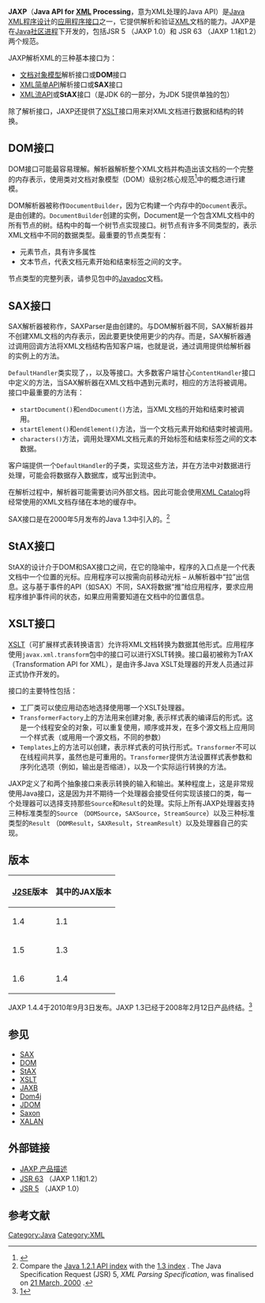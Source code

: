 '''JAXP'''（'''Java API for [[XML|XML]] Processing'''，意为XML处理的Java API）是[[Java|Java]] [[XML|XML]][[程序设计|程序设计]]的[[应用程序接口|应用程序接口]]之一，它提供解析和验证[[XML|XML]]文档的能力。JAXP是在[[JCP|Java社区进程]]下开发的，包括JSR 5 （JAXP 1.0）和 JSR 63 （JAXP 1.1和1.2）两个规范。

JAXP解析XML的三种基本接口为：
* [[文档对象模型|文档对象模型]]解析接口或'''DOM'''接口
* [[SAX|XML简单API]]解析接口或'''SAX'''接口
* [[StAX|XML流API]]或'''StAX'''接口（是JDK 6的一部分，为JDK 5提供单独的包）

除了解析接口，JAXP还提供了[[XSLT|XSLT]]接口用来对XML文档进行数据和结构的转换。

== DOM接口==

DOM接口可能最容易理解。解析器解析整个XML文档并构造出该文档的一个完整的内存表示，使用类对文档对象模型（DOM）级别2核心规范<ref>{{Cite web |url=http://www.w3.org/TR/2000/REC-DOM-Level-2-Core-20001113 |title=Document Object Model(DOM) Level 2 Core Specification |accessdate=2011-04-01 |archive-date=2020-12-19 |archive-url=https://web.archive.org/web/20201219234940/http://www.w3.org/TR/2000/REC-DOM-Level-2-Core-20001113/ |dead-url=no }}</ref>中的概念进行建模。

DOM解析器被称作<code>DocumentBuilder</code>，因为它构建一个内存中的<code>Document</code>表示。{{Javadoc:SE|package=javax.xml.parsers|javax/xml/parsers|DocumentBuilder}}是由{{Javadoc:SE|package=javax.xml.parsers|javax/xml/parsers|DocumentBuilderFactory}}创建的。<code>DocumentBuilder</code>创建{{Javadoc:SE|package=org.w3c.dom|org/w3c/dom|Document}}的实例，Document是一个包含XML文档中的所有节点的树。结构中的每一个树节点实现{{Javadoc:SE|package=org.w3c.dom|org/w3c/dom|Node}}接口。树节点有许多不同类型的，表示XML文档中不同的数据类型。最重要的节点类型有：
* 元素节点，具有许多属性
* 文本节点，代表文档元素开始和结束标签之间的文字。

节点类型的完整列表，请参见{{Javadoc:SE|package=org.w3c.dom|org/w3c/dom}}包中的[[Javadoc|Javadoc]]文档。

== SAX接口==

SAX解析器被称作{{Javadoc:SE|javax/xml/parsers|SAXParser}}，SAXParser是由{{Javadoc:SE|package=javax.xml.parsers|javax/xml/parsers|SAXParserFactory}}创建的。与DOM解析器不同，SAX解析器并不创建XML文档的内存表示，因此要更快使用更少的内存。而是，SAX解析器通过调用回调方法将XML文档结构告知客户端，也就是说，通过调用提供给解析器的{{Javadoc:SE|package=org.xml.sax.helpers|org/xml/sax/helpers|DefaultHandler}}实例上的方法。

<code>DefaultHandler</code>类实现了{{Javadoc:SE|org/xml/sax|ContentHandler}}，{{Javadoc:SE|org/xml/sax|ErrorHandler}}，{{Javadoc:SE|org/xml/sax|DTDHandler}}以及{{Javadoc:SE|org/xml/sax|EntityResolver}}等接口。大多数客户端甘心<code>ContentHandler</code>接口中定义的方法，当SAX解析器在XML文档中遇到元素时，相应的方法将被调用。接口中最重要的方法有：
* <code>startDocument()</code>和<code>endDocument()</code>方法，当XML文档的开始和结束时被调用。
* <code>startElement()</code>和<code>endElement()</code>方法，当一个文档元素开始和结束时被调用。
* <code>characters()</code>方法，调用处理XML文档元素的开始标签和结束标签之间的文本数据。

客户端提供一个<code>DefaultHandler</code>的子类，实现这些方法，并在方法中对数据进行处理，可能会将数据存入数据库，或写出到流中。

在解析过程中，解析器可能需要访问外部文档。因此可能会使用[[XML_Catalog|XML Catalog]]将经常使用的XML文档存储在本地的缓存中。

SAX接口是在2000年5月发布的Java 1.3中引入的。<ref>Compare the [http://java.sun.com/j2ee/sdk_1.2.1/techdocs/api/index-all.html#_S_ Java 1.2.1 API index] {{Wayback|url=http://java.sun.com/j2ee/sdk_1.2.1/techdocs/api/index-all.html#_S_ |date=20091207091038 }} with the [http://java.sun.com/j2ee/sdk_1.3/techdocs/api/index-all.html#_S_ 1.3 index] {{Wayback|url=http://java.sun.com/j2ee/sdk_1.3/techdocs/api/index-all.html#_S_ |date=20111007173813 }}. The Java Specification Request (JSR) 5, ''XML Parsing Specification'', was finalised on [http://jcp.org/en/jsr/detail?id=5 21 March, 2000] {{Wayback|url=http://jcp.org/en/jsr/detail?id=5 |date=20200629141507 }}.</ref>

== StAX接口==
StAX的设计介于DOM和SAX接口之间，在它的隐喻中，程序的入口点是一个代表文档中一个位置的光标。应用程序可以按需向前移动光标 – 从解析器中“拉”出信息。这与基于事件的API（如SAX）不同，SAX将数据“推”给应用程序，要求应用程序维护事件间的状态，如果应用需要知道在文档中的位置信息。

== XSLT接口==
[[XSLT|XSLT]]（可扩展样式表转换语言）允许将XML文档转换为数据其他形式。应用程序使用<code>javax.xml.transform</code>包中的接口可以进行XSLT转换。接口最初被称为TrAX （Transformation API for XML），是由许多Java XSLT处理器的开发人员通过非正式协作开发的。

接口的主要特性包括：

*工厂类{{Javadoc:SE|package=javax.xml.transform|javax/xml/transform|TransformerFactory}}可以使应用动态地选择使用哪一个XSLT处理器。
* <code>TransformerFactory</code>上的方法用来创建{{Javadoc:SE|package=javax.xml.transform|javax/xml/transform|Templates}}对象, 表示样式表的编译后的形式。这是一个线程安全的对象，可以重复使用，顺序或并发，在多个源文档上应用同一个样式表（或用用一个源文档，不同的参数）
* <code>Templates</code>上的方法可以创建{{Javadoc:SE|package=javax.xml.transform|javax/xml/transform|Transformer}}，表示样式表的可执行形式。<code>Transformer</code>不可以在线程间共享，虽然也是可重用的。<code>Transformer</code>提供方法设置样式表参数和序列化选项（例如，输出是否缩进），以及一个实际运行转换的方法。

JAXP定义了{{Javadoc:SE|package=javax.xml.transform|javax/xml/transform|Source}}和{{Javadoc:SE|package=javax.xml.transform|javax/xml/transform|Result}}两个抽象接口来表示转换的输入和输出。某种程度上，这是非常规使用Java接口，这是因为并不期待一个处理器会接受任何实现该接口的类，每一个处理器可以选择支持那些<code>Source</code>和<code>Result</code>的处理。实际上所有JAXP处理器支持三种标准类型的<code>Source</code> （<code>DOMSource</code>，<code>SAXSource</code>，<code>StreamSource</code>）以及三种标准类型的<code>Result</code> （<code>DOMResult</code>，<code>SAXResult</code>，<code>StreamResult</code>）以及处理器自己的实现。

==版本==
{|
|-
! [[Java_SE|J2SE]]版本!! 其中的JAX版本
|-
| 1.4 || 1.1
|-
| 1.5 || 1.3
|-
| 1.6 || 1.4
|}

JAXP 1.4.4于2010年9月3日发布。JAXP 1.3已经于2008年2月12日产品终结。<ref>[https://jaxp.dev.java.net/1.3/EndofLife.html]{{dead link|date=2017年11月 |bot=InternetArchiveBot |fix-attempted=yes }}</ref>
== 参见 ==
*[[SAX|SAX]]
*[[DOM|DOM]]
*[[StAX|StAX]]
*[[XSLT|XSLT]]
*[[JAXB|JAXB]]
*[[Dom4j|Dom4j]]
*[[JDOM|JDOM]]
*[[Saxon|Saxon]]
*[[XALAN|XALAN]]

== 外部链接 ==
* [http://jaxp.java.net/ JAXP 产品描述]{{Wayback|url=http://jaxp.java.net/ |date=20110812151256 }}
* [http://www.jcp.org/en/jsr/detail?id=63 JSR 63]{{Wayback|url=http://www.jcp.org/en/jsr/detail?id=63 |date=20110102040801 }} （JAXP 1.1和1.2）
* [http://www.jcp.org/en/jsr/detail?id=5 JSR 5]{{Wayback|url=http://www.jcp.org/en/jsr/detail?id=5 |date=20110129000312 }} （JAXP 1.0）

== 参考文献==
<references />

<!-- Categories -->
[[Category:Java|Category:Java]]
[[Category:XML|Category:XML]]

<!-- Interwikis -->
